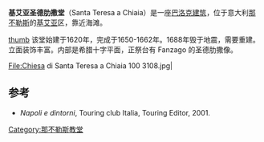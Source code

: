 '''基艾亚圣德肋撒堂'''（Santa Teresa a Chiaia）是一座[[巴洛克建筑|巴洛克建筑]]，位于意大利[[那不勒斯|那不勒斯]]的[[基艾亚|基艾亚]]区，靠近海滩。

[[image:Teres5.jpg|thumb]]
该堂始建于1620年，完成于1650-1662年。1688年毁于地震，需要重建。立面装饰丰富。内部是希腊十字平面，正祭台有 Fanzago 的圣德肋撒像。 

<gallery>File:Chiesa di Santa Teresa a Chiaia 100 3108.jpg|</gallery>

{{coord|40.836950|14.235785|display=title}}

==参考==
*''Napoli e dintorni'', Touring club Italia, Touring Editor, 2001.
{{commons category|Santa Teresa a Chiaia}}
{{那不勒斯地标}}
[[Category:那不勒斯教堂|Category:那不勒斯教堂]]